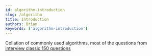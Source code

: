 ```yaml
---
id: algorithm-introduction
slug: /algorithm
title: Introduction
authors: Brian
keywords: ['algorithm-introduction']
---
```


Collation of commonly used algorithms, most of the questions from [interview classic 150 questions](https://leetcode.cn/studyplan/top-interview-150/)
